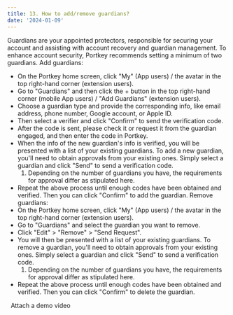 ```yaml
---
title: 13. How to add/remove guardians?
date: '2024-01-09'
---
```


Guardians are your appointed protectors, responsible for securing your account and assisting with account recovery and guardian management. To enhance account security, Portkey recommends setting a minimum of two guardians.
Add guardians:

* On the Portkey home screen, click "My" (App users) / the avatar in the top right-hand corner (extension users).
* Go to "Guardians" and then click the + button in the top right-hand corner (mobile App users) / "Add Guardians" (extension users).
* Choose a guardian type and provide the corresponding info, like email address, phone number, Google account, or Apple ID.
* Then select a verifier and click "Confirm" to send the verification code.
* After the code is sent, please check it or request it from the guardian engaged, and then enter the code in Portkey.
* When the info of the new guardian's info is verified, you will be presented with a list of your existing guardians. To add a new guardian, you'll need to obtain approvals from your existing ones. Simply select a guardian and click "Send" to send a verification code.
  1. Depending on the number of guardians you have, the requirements for approval differ as stipulated here.
* Repeat the above process until enough codes have been obtained and verified. Then you can click "Confirm" to add the guardian.
  Remove guardians:
* On the Portkey home screen, click "My" (App users) / the avatar in the top right-hand corner (extension users).
* Go to "Guardians" and select the guardian you want to remove.
* Click "Edit" > "Remove" > "Send Request".
* You will then be presented with a list of your existing guardians. To remove a guardian, you'll need to obtain approvals from your existing ones. Simply select a guardian and click "Send" to send a verification code.
  1. Depending on the number of guardians you have, the requirements for approval differ as stipulated here.
* Repeat the above process until enough codes have been obtained and verified. Then you can click "Confirm" to delete the guardian.

  Attach a demo video
